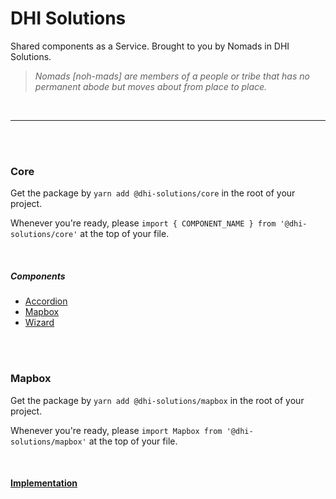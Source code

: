 <Meta title="Packages" />

# DHI Solutions

Shared components as a Service. Brought to you by Nomads in DHI Solutions.

> _Nomads [noh-mads] are members of a people or tribe that has no permanent abode but moves about from place to place._

<br />

---

<br />
<br />

### Core

Get the package by `yarn add @dhi-solutions/core` in the root of your project.

Whenever you're ready, please `import { COMPONENT_NAME } from '@dhi-solutions/core'` at the top of your file.

<br />

##### Components

- [Accordion](/nomads?path=/docs/core-accordion--basic)
- [Mapbox](/nomads?path=/docs/core-mapbox--basic)
- [Wizard](/nomads?path=/docs/core-wizard--basic)

<br />
<br />

### Mapbox

Get the package by `yarn add @dhi-solutions/mapbox` in the root of your project.

Whenever you're ready, please `import Mapbox from '@dhi-solutions/mapbox'` at the top of your file.

<br />

#### [Implementation](/nomads?path=/docs/core-mapbox--basic)
